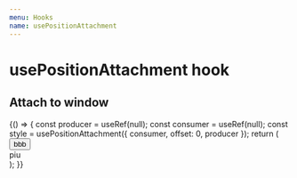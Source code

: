 ```yaml
---
menu: Hooks
name: usePositionAttachment
---
```


# usePositionAttachment hook

## Attach to window


<Playground>
  {() => {
    const producer = useRef(null);
    const consumer = useRef(null);
    const style = usePositionAttachment({ consumer, offset: 0, producer });
    return (
      <Fragment>
        <button ref={producer}>bbb</button>
        <div ref={consumer} style={{ ...style, zIndex: 2, outline: '1px dotted' }}>
          piu
        </div>
      </Fragment>
    );
  }}
</Playground>
